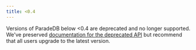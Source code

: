 ```yaml
---
title: <0.4
---
```


Versions of ParadeDB below <0.4 are deprecated and no longer supported. We've preserved
[documentation for the deprecated API](/v0.4/quickstart) but recommend that all users upgrade to the
latest version.
